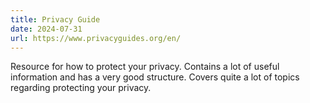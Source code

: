 ```yaml
---
title: Privacy Guide
date: 2024-07-31
url: https://www.privacyguides.org/en/
---
```


Resource for how to protect your privacy. Contains a lot of useful information and has a very good structure.
Covers quite a lot of topics regarding protecting your privacy.